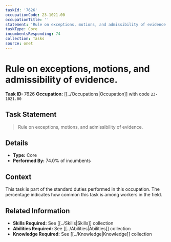 ```yaml
---
taskId: '7626'
occupationCode: 23-1021.00
occupationTitle: ''
statement: 'Rule on exceptions, motions, and admissibility of evidence.'
taskType: Core
incumbentsResponding: 74
collection: Tasks
source: onet
---
```

# Rule on exceptions, motions, and admissibility of evidence.

**Task ID:** 7626
**Occupation:** [[../Occupations|Occupation]] with code `23-1021.00`

## Task Statement

> Rule on exceptions, motions, and admissibility of evidence.

## Details

- **Type:** Core
- **Performed By:** 74.0% of incumbents

## Context

This task is part of the standard duties performed in this occupation. The percentage indicates how common this task is among workers in the field.

## Related Information

- **Skills Required:** See [[../Skills|Skills]] collection
- **Abilities Required:** See [[../Abilities|Abilities]] collection
- **Knowledge Required:** See [[../Knowledge|Knowledge]] collection
